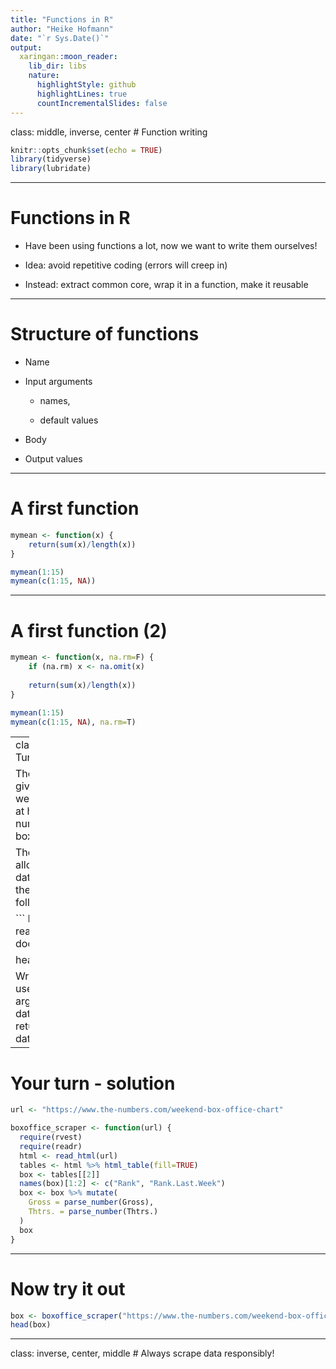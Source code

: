 ```yaml
---
title: "Functions in R"
author: "Heike Hofmann"
date: "`r Sys.Date()`"
output:
  xaringan::moon_reader:
    lib_dir: libs
    nature:
      highlightStyle: github
      highlightLines: true
      countIncrementalSlides: false
---
```

class: middle, inverse, center
# Function writing

```r
knitr::opts_chunk$set(echo = TRUE)
library(tidyverse)
library(lubridate)
```

---

# Functions in R

- Have been using functions a lot, now we want to write them ourselves!

- Idea: avoid repetitive coding (errors will creep in)

- Instead: extract common core, wrap it in a function, make it reusable


---

# Structure of functions

- Name

- Input arguments

    - names, 

    - default values

- Body

- Output values

---

# A first function

```r
mymean <- function(x) {
	return(sum(x)/length(x))
}
```

```r
mymean(1:15)
mymean(c(1:15, NA))
```

---

# A first function (2)

```r
mymean <- function(x, na.rm=F) {
	if (na.rm) x <- na.omit(x)
	
	return(sum(x)/length(x))
}

mymean(1:15)
mymean(c(1:15, NA), na.rm=T)
```


---
class: inverse
# Your Turn 

The-Numbers website gives an overview of weekly boxoffice gross at https://www.the-numbers.com/weekend-box-office-chart

The package `rvest` allows us to download data from a website with the url `url` using the following lines of code.

```
library(rvest)
doc <- read_html(url)
tables <- doc %>% html_table()

head(tables[[2]])
```

Write a function that uses the url as input argument, scrapes the data, cleans it up, and returns the cleaned data.

---

# Your turn - solution

```r
url <- "https://www.the-numbers.com/weekend-box-office-chart"

boxoffice_scraper <- function(url) {
  require(rvest)
  require(readr)
  html <- read_html(url)
  tables <- html %>% html_table(fill=TRUE)
  box <- tables[[2]]
  names(box)[1:2] <- c("Rank", "Rank.Last.Week")
  box <- box %>% mutate(
    Gross = parse_number(Gross),
    Thtrs. = parse_number(Thtrs.)
  )
  box  
}
```

---

# Now try it out

```r
box <- boxoffice_scraper("https://www.the-numbers.com/weekend-box-office-chart")
head(box)
```

---
class: inverse, center, middle
# Always scrape data responsibly!
